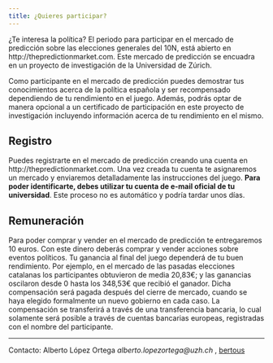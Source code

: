 ```yaml
---
title: ¿Quieres participar?
---
```


¿Te interesa la política? El periodo para participar en el mercado de predicción sobre las elecciones generales del 10N, está abierto en http://thepredictionmarket.com. Este mercado de predicción se encuadra en un proyecto de investigación de la Universidad de Zúrich.

Como participante en el mercado de predicción puedes demostrar tus conocimientos acerca de la política española y ser recompensado dependiendo de tu rendimiento en el juego. Además, podrás optar de manera opcional a un certificado de participación en este proyecto de investigación incluyendo información acerca de tu rendimiento en el mismo.

## Registro

Puedes registrarte en el mercado de predicción creando una cuenta en http://thepredictionmarket.com. Una vez creada tu cuenta te asignaremos un mercado y enviaremos detalladamente las instrucciones del juego. __Para poder identificarte, debes utilizar tu cuenta de e-mail oficial de tu universidad__. Este proceso no es automático y podría tardar unos días.

## Remuneración

Para poder comprar y vender en el mercado de predicción te entregaremos 10 euros. Con este dinero deberás comprar y vender acciones sobre eventos políticos. Tu ganancia al final del juego dependerá de tu buen rendimiento. Por ejemplo, en el mercado de las pasadas elecciones catalanas los participantes obtuvieron de media 20,83€; y las ganancias oscilaron desde 0 hasta los 348,53€ que recibió el ganador. Dicha compensación será pagada después del cierre de mercado, cuando se haya elegido formalmente un nuevo gobierno en cada caso. La compensación se transferirá a través de una transferencia bancaria, lo cual solamente será posible a través de cuentas bancarias europeas, registradas con el nombre del participante. 

_________________

Contacto: Alberto López Ortega _alberto.lopezortega@uzh.ch_ , [bertous](https://twitter.com/bertous)
